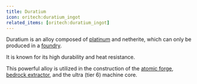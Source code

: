 ```yaml
---
title: Duratium
icon: oritech:duratium_ingot
related_items: [oritech:duratium_ingot]
---
```


Duratium is an alloy composed of [platinum](../resources/platinum) and netherite, which can only be produced in a [foundry](../processing/foundry).

It is known for its high durability and heat resistance.

This powerful alloy is utilized in the construction of the [atomic forge](../processing/atomic_forge), [bedrock extractor](../interaction/deepdrill),
and the ultra (tier 6) machine core.
